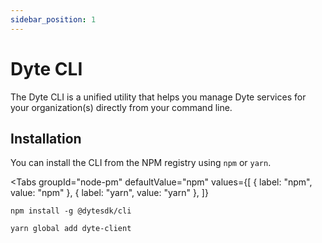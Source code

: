 ```yaml
---
sidebar_position: 1
---
```


# Dyte CLI
The Dyte CLI is a unified utility that helps you manage Dyte services for your organization(s) directly from your command line.

## Installation 
You can install the CLI from the NPM registry using `npm` or `yarn`.


<Tabs
  groupId="node-pm"
  defaultValue="npm"
  values={[
    { label: "npm", value: "npm" },
    { label: "yarn", value: "yarn" },
  ]}
>
  <TabItem value="npm">

```shell
npm install -g @dytesdk/cli
```

  </TabItem>
  <TabItem value="yarn">

```shell
yarn global add dyte-client
```

  </TabItem>
</Tabs>